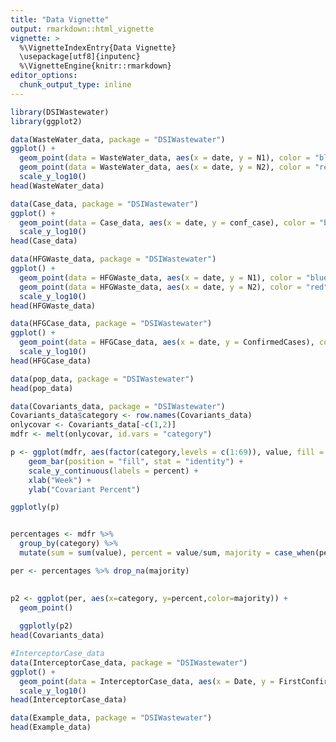 ```yaml
---
title: "Data Vignette"
output: rmarkdown::html_vignette
vignette: >
  %\VignetteIndexEntry{Data Vignette}
  \usepackage[utf8]{inputenc}
  %\VignetteEngine{knitr::rmarkdown}
editor_options: 
  chunk_output_type: inline
---
```


```r
library(DSIWastewater)
library(ggplot2)
```


```r
data(WasteWater_data, package = "DSIWastewater")
ggplot() +
  geom_point(data = WasteWater_data, aes(x = date, y = N1), color = "blue") +
  geom_point(data = WasteWater_data, aes(x = date, y = N2), color = "red") + 
  scale_y_log10()
head(WasteWater_data)
```

```r
data(Case_data, package = "DSIWastewater")
ggplot() +
  geom_point(data = Case_data, aes(x = date, y = conf_case), color = "blue") +
  scale_y_log10()
head(Case_data)
```

```r
data(HFGWaste_data, package = "DSIWastewater")
ggplot() +
  geom_point(data = HFGWaste_data, aes(x = date, y = N1), color = "blue") +
  geom_point(data = HFGWaste_data, aes(x = date, y = N2), color = "red") + 
  scale_y_log10()
head(HFGWaste_data)
```

```r
data(HFGCase_data, package = "DSIWastewater")
ggplot() +
  geom_point(data = HFGCase_data, aes(x = date, y = ConfirmedCases), color = "blue") +
  scale_y_log10()
head(HFGCase_data)
```


```r
data(pop_data, package = "DSIWastewater")
head(pop_data)
```

```r
data(Covariants_data, package = "DSIWastewater")
Covariants_data$category <- row.names(Covariants_data)
onlycovar <- Covariants_data[-c(1,2)]
mdfr <- melt(onlycovar, id.vars = "category")

p <- ggplot(mdfr, aes(factor(category,levels = c(1:69)), value, fill = variable)) +
    geom_bar(position = "fill", stat = "identity") +
    scale_y_continuous(labels = percent) +
    xlab("Week") +
    ylab("Covariant Percent")

ggplotly(p)


percentages <- mdfr %>%
  group_by(category) %>%
  mutate(sum = sum(value), percent = value/sum, majority = case_when(percent > .5 ~ paste(variable)))

per <- percentages %>% drop_na(majority)
  

p2 <- ggplot(per, aes(x=category, y=percent,color=majority)) +
  geom_point()
  
  ggplotly(p2)
head(Covariants_data)
```


```r
#InterceptorCase_data  
data(InterceptorCase_data, package = "DSIWastewater")
ggplot() +
  geom_point(data = InterceptorCase_data, aes(x = Date, y = FirstConfirmed), color = "blue") +
  scale_y_log10()
head(InterceptorCase_data)
```

```r
data(Example_data, package = "DSIWastewater")
head(Example_data)
```

